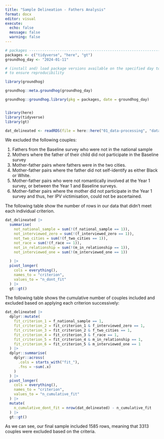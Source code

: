```yaml
---
title: "Sample Delineation - Fathers Analysis"
format: docx
editor: visual
execute:
  echo: false
  message: false
  warning: false
---
```


```r

# packages ----------------------------------------------------------------
packages <- c("tidyverse", "here", "gt")
groundhog_day <- "2024-01-11"

# (install and) load package versions available on the specified day to try
# to ensure reproducibility

library(groundhog)

groundhog::meta.groundhog(groundhog_day)

groundhog::groundhog.library(pkg = packages, date = groundhog_day)


library(here)
library(tidyverse)
library(gt)

dat_delineated <- readRDS(file = here::here("01_data-processing", "data_public", "delineation.RDS"))
```

We excluded the following couples:

1.  Fathers from the Baseline survey who were not in the national sample
2.  Mothers where the father of their child did not participate in the Baseline survey
3.  Mother-father pairs where fathers were in the two cities.
4.  Mother-father pairs where the father did not self-identify as either Black or White.
5.  Mother-father pairs who were not romantically involved at the Year 1 survey, or between the Year 1 and Baseline surveys.
6.  Mother-father pairs where the mother did not participate in the Year 1 survey and thus, her IPV victimisation, could not be ascertained.

The following table show the number of rows in our data that didn't meet each individual criterion.

```r
dat_delineated |>
  summarise(
    not_national_sample = sum(!(f_national_sample == 1)), 
    not_interviewed_zero = sum(!(f_interviewed_zero == 1)),
    not_two_cities = sum(!(f_two_cities == 1)), 
    not_race = sum(!(f_race == 1)),
    not_in_relationship = sum(!(m_in_relationship == 1)),
    not_interviewed_one = sum(!(m_interviewed_one == 1))
    
  ) |> 
  pivot_longer(
    cols = everything(),
    names_to = "criterion",
    values_to = "n_dont_fit"
  ) |> 
  gt::gt()
```

The following table shows the cumulative number of couples included and excluded based on applying each criterion successively:

```r
dat_delineated |> 
  dplyr::mutate(
    fit_criterion_1 = f_national_sample == 1,
    fit_criterion_2 = fit_criterion_1 & f_interviewed_zero == 1,
    fit_criterion_3 = fit_criterion_2 & f_two_cities == 1,
    fit_criterion_4 = fit_criterion_3 & f_race == 1,
    fit_criterion_5 = fit_criterion_4 & m_in_relationship == 1,
    fit_criterion_6 = fit_criterion_5 & m_interviewed_one == 1
  ) |> 
  dplyr::summarise(
    dplyr::across(
      .cols = starts_with("fit_"),
      .fns = ~sum(.x)
    )
  ) |> 
  pivot_longer(
    cols = everything(),
    names_to = "criterion",
    values_to = "n_cumulative_fit"
  ) |> 
  mutate(
    n_cumulative_dont_fit = nrow(dat_delineated) - n_cumulative_fit
  ) |> 
  gt::gt()
```

As we can see, our final sample included 1585 rows, meaning that 3313 couples were excluded based on the criteria.
